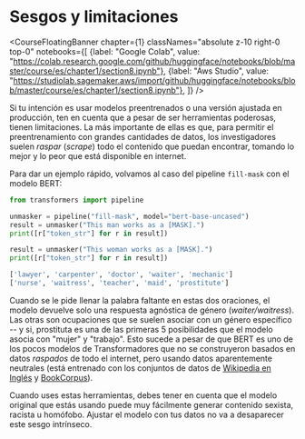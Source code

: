 # Sesgos y limitaciones

<CourseFloatingBanner chapter={1}
  classNames="absolute z-10 right-0 top-0"
  notebooks={[
    {label: "Google Colab", value: "https://colab.research.google.com/github/huggingface/notebooks/blob/master/course/es/chapter1/section8.ipynb"},
    {label: "Aws Studio", value: "https://studiolab.sagemaker.aws/import/github/huggingface/notebooks/blob/master/course/es/chapter1/section8.ipynb"},
]} />

Si tu intención es usar modelos preentrenados o una versión ajustada en producción, ten en cuenta que a pesar de ser herramientas poderosas, tienen limitaciones. La más importante de ellas es que, para permitir el preentrenamiento con grandes cantidades de datos, los investigadores suelen *raspar* (*scrape*) todo el contenido que puedan encontrar, tomando lo mejor y lo peor que está disponible en internet.

Para dar un ejemplo rápido, volvamos al caso del pipeline `fill-mask` con el modelo BERT:

```python
from transformers import pipeline

unmasker = pipeline("fill-mask", model="bert-base-uncased")
result = unmasker("This man works as a [MASK].")
print([r["token_str"] for r in result])

result = unmasker("This woman works as a [MASK].")
print([r["token_str"] for r in result])
```

```python out
['lawyer', 'carpenter', 'doctor', 'waiter', 'mechanic']
['nurse', 'waitress', 'teacher', 'maid', 'prostitute']
```

Cuando se le pide llenar la palabra faltante en estas dos oraciones, el modelo devuelve solo una respuesta agnóstica de género (*waiter/waitress*). Las otras son ocupaciones que se suelen asociar con un género específico -- y si, prostituta es una de las primeras 5 posibilidades que el modelo asocia con "mujer" y "trabajo". Esto sucede a pesar de que BERT es uno de los pocos modelos de Transformadores que no se construyeron basados en datos *raspados* de todo el internet, pero usando datos aparentemente neutrales (está entrenado con los conjuntos de datos de [Wikipedia en Inglés](https://huggingface.co/datasets/wikipedia) y [BookCorpus](https://huggingface.co/datasets/bookcorpus)).

Cuando uses estas herramientas, debes tener en cuenta que el modelo original que estás usando puede muy fácilmente generar contenido sexista, racista u homófobo. Ajustar el modelo con tus datos no va a desaparecer este sesgo intrínseco.

